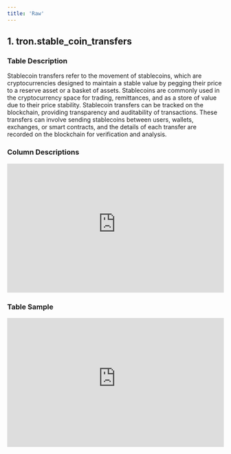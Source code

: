 ```yaml
---
title: 'Raw'
---
```

## 1. tron.stable_coin_transfers
### Table Description
Stablecoin transfers refer to the movement of stablecoins, which are cryptocurrencies designed to maintain a stable value by pegging their price to a reserve asset or a basket of assets. Stablecoins are commonly used in the cryptocurrency space for trading, remittances, and as a store of value due to their price stability. Stablecoin transfers can be tracked on the blockchain, providing transparency and auditability of transactions. These transfers can involve sending stablecoins between users, wallets, exchanges, or smart contracts, and the details of each transfer are recorded on the blockchain for verification and analysis.

### Column Descriptions

<div>
    <iframe
        src="https://doc-embed-app.chainbasehq.com/columns/tron.stable_coin_transfers"
        width="100%"
        height="300px"
        frameBorder="0"
        scrolling="no"
    ></iframe>
</div>

### Table Sample

<div>
    <iframe
        src="https://doc-embed-app.chainbasehq.com/data/tron.stable_coin_transfers"
        width="100%"
        height="300px"
        frameBorder="0"
        scrolling="no"
    ></iframe>
</div>